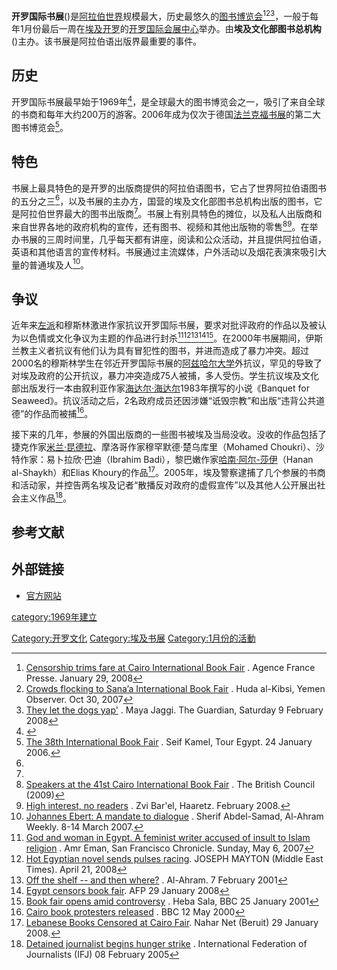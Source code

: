 {{Infobox convention
| name       = 开罗国际书展<br>Cairo International Book Fair
| image = [[File:CIBF_crowd_2009.jpg|280px]]
| caption = 2009年2月3日的第41届开罗国际书展
| status     = 活跃
| genre      = 
| venue      = 开罗国际会展中心
| location   = [[开罗|开罗]]纳斯尔城
| country    = {{EGY}}
| first      = 1969<ref name=Kamel2006 />
| organizer  = General Egyptian Book Organisation
| attendance = 2,000,000 (预计)
| website    = [//www.cairobookfair.org www.cairobookfair.org]
}}
'''开罗国际书展'''({{lang-ar|معرض القاهرة الدولي للكتاب}})是[[阿拉伯世界|阿拉伯世界]]规模最大，历史最悠久的[[图书博览会|图书博览会]]<ref>[http://www.dailystar.com.lb/article.asp?edition_id=1&categ_id=4&Article_id=88461 Censorship trims fare at Cairo International Book Fair] {{Wayback|url=http://www.dailystar.com.lb/article.asp?edition_id=1&categ_id=4&Article_id=88461 |date=20070105195337 }}. Agence France Presse. January 29, 2008</ref><ref>[http://www.yobserver.com/front-page/10013143.html Crowds flocking to Sana’a International Book Fair] {{Wayback|url=http://www.yobserver.com/front-page/10013143.html |date=20120213235535 }}. Huda al-Kibsi, Yemen Observer. Oct 30, 2007</ref><ref name=Guardian2009>[http://www.guardian.co.uk/books/2008/feb/09/featuresreviews.guardianreview1 They let the dogs yap'] {{Wayback|url=http://www.guardian.co.uk/books/2008/feb/09/featuresreviews.guardianreview1 |date=20100429043912 }}. Maya Jaggi. The Guardian, Saturday 9 February 2008</ref>，一般于每年1月份最后一周在[[埃及|埃及]][[开罗|开罗]]的[[开罗国际会展中心|开罗国际会展中心]]举办。由'''埃及文化部图书总机构'''({{lang-en|General Egyptian Book Organisation}})主办。该书展是阿拉伯语出版界最重要的事件。

==历史==
开罗国际书展最早始于1969年<ref>{{Cite web |url=http://eg.china-embassy.org/chn/rdwt/jny/t333979.htm |title=徜徉书海 交流文明——第39届开罗国际书展巡礼 |access-date=2011-10-05 |archive-date=2016-08-09 |archive-url=https://web.archive.org/web/20160809003305/http://eg.china-embassy.org/chn/rdwt/jny/t333979.htm }}</ref>，是全球最大的图书博览会之一，吸引了来自全球的书商和每年大约200万的游客。2006年成为仅次于德国[[法兰克福书展|法兰克福书展]]的第二大图书博览会<ref name=Kamel2006>[http://www.touregypt.net/featurestories/bookfair.htm The 38th International Book Fair] {{WebCite|url=https://www.webcitation.org/675YOzjZP?url=http://www.touregypt.net/featurestories/bookfair.htm |date=20120421112414 |dateformat=iso }}. Seif Kamel, Tour Egypt. 24 January 2006.</ref>。

==特色==
书展上最具特色的是开罗的出版商提供的阿拉伯语图书，它占了世界阿拉伯语图书的五分之三<ref name=Guardian2009 />，以及书展的主办方，国营的埃及文化部图书总机构出版的图书，它是阿拉伯世界最大的图书出版商<ref name=Guardian2009 />。书展上有别具特色的摊位，以及私人出版商和来自世界各地的政府机构的宣传，还有图书、视频和其他出版物的零售<ref>[http://www.britishcouncil.org/egypt-arts-culture-cairo-book-fair-speakers.htm Speakers at the 41st Cairo International Book Fair] {{webarchive|url=https://web.archive.org/web/20090927052858/http://britishcouncil.org/egypt-arts-culture-cairo-book-fair-speakers.htm |date=2009-09-27 }}.  The British Council (2009)</ref><ref>[http://www.haaretz.com/hasen/pages/ShArtStEngPE.jhtml?itemNo=816547&contrassID=2&subContrassID=11&title=%27High%20interest,%20no%20readers%20%27&dyn_server=172.20.5.5 High interest, no readers] {{webarchive|url=https://www.webcitation.org/675YNJSxt?url=http://www.haaretz.com/culture/arts-leisure/high-interest-no-readers-1.210861 |date=2012-04-21 }}. Zvi Bar'el, Haaretz.  February 2008.</ref>。在举办书展的三周时间里，几乎每天都有讲座，阅读和公众活动，并且提供阿拉伯语，英语和其他语言的宣传材料。书展通过主流媒体，户外活动以及烟花表演來吸引大量的普通埃及人<ref>[http://weekly.ahram.org.eg/2007/835/profile.htm Johannes Ebert: A mandate to dialogue] {{webarchive|url=https://web.archive.org/web/20090328034834/http://weekly.ahram.org.eg/2007/835/profile.htm |date=2009-03-28 }}. Sherif Abdel-Samad, Al-Ahram Weekly. 8-14 March 2007.</ref>。

==争议==
近年来[[左派|左派]]和穆斯林激进作家抗议开罗国际书展，要求对批评政府的作品以及被认为以色情或文化争议为主题的作品进行封杀<ref>[http://www.sfgate.com/cgi-bin/article.cgi?file=/chronicle/archive/2007/05/06/ING9GPK9UL1.DTL God and woman in Egypt. A feminist writer accused of insult to Islam religion] {{WebCite|url=https://www.webcitation.org/675YPnDft?url=http://www.sfgate.com/cgi-bin/article.cgi?file=%2Fchronicle%2Farchive%2F2007%2F05%2F06%2FING9GPK9UL1.DTL |date=20120421112426 |dateformat=iso }}. Amr Eman, San Francisco Chronicle. Sunday, May 6, 2007</ref><ref>[http://www.metimes.com/International/2008/04/21/hot_egyptian_novel_sends_pulses_racing/5922/ Hot Egyptian novel sends pulses racing]{{dead link|date=2017年12月 |bot=InternetArchiveBot |fix-attempted=yes }}. JOSEPH MAYTON (Middle East Times). April 21, 2008</ref><ref>[http://weekly.ahram.org.eg/2001/519/cu7.htm Off the shelf -- and then where?] {{webarchive|url=https://web.archive.org/web/20090911194343/http://weekly.ahram.org.eg/2001/519/cu7.htm |date=2009-09-11 }}. Al-Ahram. 7 February 2001</ref><ref>[http://www.thetimes.co.za/News/Article.aspx?id=693922 Egypt censors book fair]{{dead link|date=六月 2017 |bot=InternetArchiveBot }}. AFP 29 January 2008</ref><ref>[http://news.bbc.co.uk/2/hi/middle_east/1135908.stm Book fair opens amid controversy] {{WebCite|url=https://www.webcitation.org/675YVheS0?url=http://news.bbc.co.uk/2/hi/middle_east/1135908.stm |date=20120421112553 |dateformat=iso }}.  Heba Sala, BBC 25 January 2001</ref>。在2000年书展期间，伊斯兰教主义者抗议有他们认为具有冒犯性的图书，并进而造成了暴力冲突。超过2000名的穆斯林学生在邻近开罗国际书展的[[阿兹哈尔大学|阿兹哈尔大学]]外抗议，罕见的导致了对埃及政府的公开抗议，暴力冲突造成75人被捕，多人受伤。学生抗议埃及文化部出版发行一本由叙利亚作家[[海达尔·海达尔|海达尔·海达尔]]1983年撰写的小说《Banquet for Seaweed》。抗议活动之后，2名政府成员还因涉嫌“诋毁宗教”和出版“违背公共道德”的作品而被捕<ref>[http://news.bbc.co.uk/2/hi/middle_east/746766.stm Cairo book protesters released] {{WebCite|url=https://www.webcitation.org/675YWWRPt?url=http://news.bbc.co.uk/2/hi/middle_east/746766.stm |date=20120421112606 |dateformat=iso }}.  BBC 12 May 2000</ref>。

接下来的几年，参展的外国出版商的一些图书被埃及当局没收。没收的作品包括了捷克作家[[米兰·昆德拉|米兰·昆德拉]]、摩洛哥作家穆罕默德·楚乌库里（Mohamed Choukri）、沙特作家：易卜拉欣·巴迪（Ibrahim Badi），黎巴嫩作家[[哈南·阿尔-莎伊|哈南·阿尔-莎伊]]（Hanan al-Shaykh）和Elias Khoury的作品<ref>[http://www.naharnet.com/domino/tn/NewsDesk.nsf/0/C404530A04EEDEE8C22573DF003D1128?OpenDocument Lebanese Books Censored at Cairo Fair].  Nahar Net (Beruit) 29 January 2008.</ref>。2005年，埃及警察逮捕了几个参展的书商和活动家，并控告两名埃及记者“散播反对政府的虚假宣传”以及其他人公开展出社会主义作品<ref>[http://www.ifex.org/en/content/view/full/64359/?PHPSESSID=e08c43402289c69f2667015a4f847670 Detained journalist begins hunger strike] {{Webarchive|url=https://archive.today/20120630071738/http://www.ifex.org/en/content/view/full/64359/?PHPSESSID=e08c43402289c69f2667015a4f847670 |date=2012-06-30 }}. International Federation of Journalists (IFJ) 08 February 2005</ref>。

==参考文献==
<div class="references-small">
<references></references>
</div>

==外部链接==
*[http://www.cairobookfair.org/ 官方网站] {{Wayback|url=http://www.cairobookfair.org/ |date=20211230222246 }}

{{DEFAULTSORT:Cairo International Book Fair}}
[[Category:开罗文化|Category:开罗文化]]
[[Category:埃及书展|Category:埃及书展]]
[[Category:1月份的活動|Category:1月份的活動]]
[[category:1969年建立|category:1969年建立]]